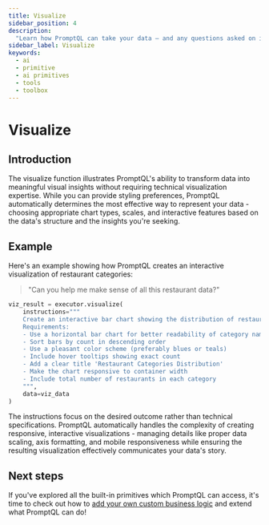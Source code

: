 ```yaml
---
title: Visualize
sidebar_position: 4
description:
  "Learn how PromptQL can take your data — and any questions asked on it — to create stunning, dynamic visualizations."
sidebar_label: Visualize
keywords:
  - ai
  - primitive
  - ai primitives
  - tools
  - toolbox
---
```


# Visualize

## Introduction

The visualize function illustrates PromptQL's ability to transform data into meaningful visual insights without
requiring technical visualization expertise. While you can provide styling preferences, PromptQL automatically
determines the most effective way to represent your data - choosing appropriate chart types, scales, and interactive
features based on the data's structure and the insights you're seeking.

## Example

Here's an example showing how PromptQL creates an interactive visualization of restaurant categories:

> "Can you help me make sense of all this restaurant data?"

```python
viz_result = executor.visualize(
    instructions="""
    Create an interactive bar chart showing the distribution of restaurant categories.
    Requirements:
    - Use a horizontal bar chart for better readability of category names
    - Sort bars by count in descending order
    - Use a pleasant color scheme (preferably blues or teals)
    - Include hover tooltips showing exact count
    - Add a clear title 'Restaurant Categories Distribution'
    - Make the chart responsive to container width
    - Include total number of restaurants in each category
    """,
    data=viz_data
)
```

The instructions focus on the desired outcome rather than technical specifications. PromptQL automatically handles the
complexity of creating responsive, interactive visualizations - managing details like proper data scaling, axis
formatting, and mobile responsiveness while ensuring the resulting visualization effectively communicates your data's
story.

## Next steps

If you've explored all the built-in primitives which PromptQL can access, it's time to check out how to
[add your own custom business logic](/business-logic/index.mdx) and extend what PromptQL can do!
